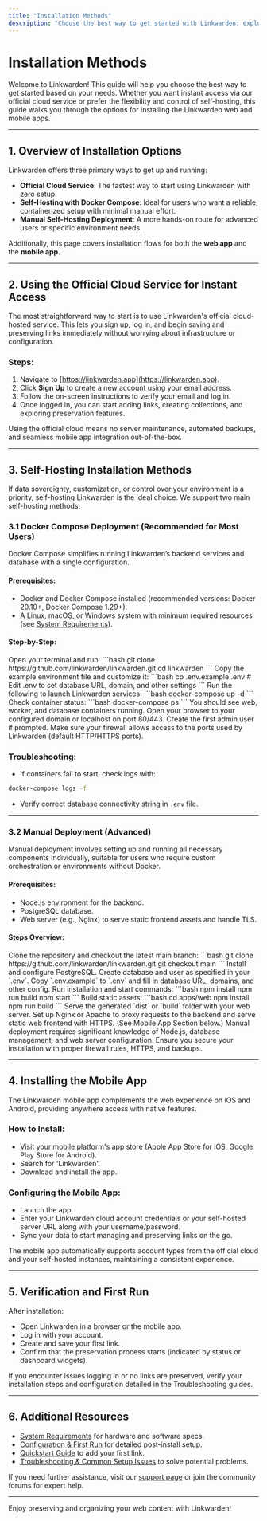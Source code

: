 ```yaml
---
title: "Installation Methods"
description: "Choose the best way to get started with Linkwarden: explore the official cloud option for instant access, or follow detailed steps for self-hosting via Docker Compose or manual deployment. Covers both the web app and mobile app installation flows."
---
```


# Installation Methods

Welcome to Linkwarden! This guide will help you choose the best way to get started based on your needs. Whether you want instant access via our official cloud service or prefer the flexibility and control of self-hosting, this guide walks you through the options for installing the Linkwarden web and mobile apps.

---

## 1. Overview of Installation Options

Linkwarden offers three primary ways to get up and running:

- **Official Cloud Service**: The fastest way to start using Linkwarden with zero setup.
- **Self-Hosting with Docker Compose**: Ideal for users who want a reliable, containerized setup with minimal manual effort.
- **Manual Self-Hosting Deployment**: A more hands-on route for advanced users or specific environment needs.

Additionally, this page covers installation flows for both the **web app** and the **mobile app**.

---

## 2. Using the Official Cloud Service for Instant Access

The most straightforward way to start is to use Linkwarden's official cloud-hosted service. This lets you sign up, log in, and begin saving and preserving links immediately without worrying about infrastructure or configuration.

### Steps:

1. Navigate to [https://linkwarden.app](https://linkwarden.app).
2. Click **Sign Up** to create a new account using your email address.
3. Follow the on-screen instructions to verify your email and log in.
4. Once logged in, you can start adding links, creating collections, and exploring preservation features.

<Tip>
Using the official cloud means no server maintenance, automated backups, and seamless mobile app integration out-of-the-box.
</Tip>

---

## 3. Self-Hosting Installation Methods

If data sovereignty, customization, or control over your environment is a priority, self-hosting Linkwarden is the ideal choice. We support two main self-hosting methods:

### 3.1 Docker Compose Deployment (Recommended for Most Users)

Docker Compose simplifies running Linkwarden’s backend services and database with a single configuration.

#### Prerequisites:
- Docker and Docker Compose installed (recommended versions: Docker 20.10+, Docker Compose 1.29+).
- A Linux, macOS, or Windows system with minimum required resources (see [System Requirements](../prerequisites-installation/system-requirements)).

#### Step-by-Step:

<Steps>
<Step title="Clone the Linkwarden Repository">
Open your terminal and run:
```bash
git clone https://github.com/linkwarden/linkwarden.git
cd linkwarden
```
</Step>
<Step title="Create Environment Configuration">
Copy the example environment file and customize it:
```bash
cp .env.example .env
# Edit .env to set database URL, domain, and other settings
```
</Step>
<Step title="Start Docker Compose">
Run the following to launch Linkwarden services:
```bash
docker-compose up -d
```
</Step>
<Step title="Verify Running Services">
Check container status:
```bash
docker-compose ps
```
You should see web, worker, and database containers running.
</Step>
<Step title="Access Linkwarden Web App">
Open your browser to your configured domain or localhost on port 80/443.
Create the first admin user if prompted.
</Step>
</Steps>

<Note>
Make sure your firewall allows access to the ports used by Linkwarden (default HTTP/HTTPS ports).
</Note>

### Troubleshooting:
- If containers fail to start, check logs with:
```bash
docker-compose logs -f
```
- Verify correct database connectivity string in `.env` file.

---

### 3.2 Manual Deployment (Advanced)

Manual deployment involves setting up and running all necessary components individually, suitable for users who require custom orchestration or environments without Docker.

#### Prerequisites:
- Node.js environment for the backend.
- PostgreSQL database.
- Web server (e.g., Nginx) to serve static frontend assets and handle TLS.

#### Steps Overview:

<Steps>
<Step title="Obtain Source Code">
Clone the repository and checkout the latest main branch:
```bash
git clone https://github.com/linkwarden/linkwarden.git
git checkout main
```
</Step>
<Step title="Set Up Database">
Install and configure PostgreSQL.
Create database and user as specified in your `.env`.
</Step>
<Step title="Configure Environment Variables">
Copy `.env.example` to `.env` and fill in database URL, domains, and other config.
</Step>
<Step title="Build and Start Backend Services">
Run installation and start commands:
```bash
npm install
npm run build
npm start
```
</Step>
<Step title="Build and Deploy Web Frontend">
Build static assets:
```bash
cd apps/web
npm install
npm run build
```
Serve the generated `dist` or `build` folder with your web server.
</Step>
<Step title="Configure Proxy and TLS">
Set up Nginx or Apache to proxy requests to the backend and serve static web frontend with HTTPS.
</Step>
<Step title="Launch Mobile App">
(See Mobile App Section below.)

</Step>
</Steps>

<Warning>
Manual deployment requires significant knowledge of Node.js, database management, and web server configuration. Ensure you secure your installation with proper firewall rules, HTTPS, and backups.
</Warning>

---

## 4. Installing the Mobile App

The Linkwarden mobile app complements the web experience on iOS and Android, providing anywhere access with native features.

### How to Install:

- Visit your mobile platform's app store (Apple App Store for iOS, Google Play Store for Android).
- Search for 'Linkwarden'.
- Download and install the app.

### Configuring the Mobile App:

- Launch the app.
- Enter your Linkwarden cloud account credentials or your self-hosted server URL along with your username/password.
- Sync your data to start managing and preserving links on the go.

<Tip>
The mobile app automatically supports account types from the official cloud and your self-hosted instances, maintaining a consistent experience.
</Tip>

---

## 5. Verification and First Run

After installation:

- Open Linkwarden in a browser or the mobile app.
- Log in with your account.
- Create and save your first link.
- Confirm that the preservation process starts (indicated by status or dashboard widgets).

<Check>
If you encounter issues logging in or no links are preserved, verify your installation steps and configuration detailed in the Troubleshooting guides.
</Check>

---

## 6. Additional Resources

- [System Requirements](../prerequisites-installation/system-requirements) for hardware and software specs.
- [Configuration & First Run](../prerequisites-installation/first-run-setup) for detailed post-install setup.
- [Quickstart Guide](../../guides/getting-started/quick-start-workflow) to add your first link.
- [Troubleshooting & Common Setup Issues](../../getting-started/initial-experience-validation/troubleshooting-common-issues) to solve potential problems.


If you need further assistance, visit our [support page](https://linkwarden.app/support) or join the community forums for expert help.

---

Enjoy preserving and organizing your web content with Linkwarden!
